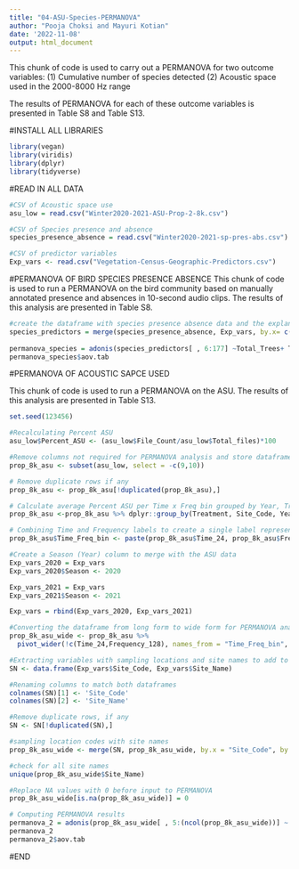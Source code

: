 ```yaml
---
title: "04-ASU-Species-PERMANOVA"
author: "Pooja Choksi and Mayuri Kotian"
date: '2022-11-08'
output: html_document
---
```


This chunk of code is used to carry out a PERMANOVA for two outcome variables:
(1) Cumulative number of species detected
(2) Acoustic space used in the 2000-8000 Hz range 

The results of PERMANOVA for each of these outcome variables is presented in Table S8 and Table S13. 

#INSTALL ALL LIBRARIES
```r
library(vegan)
library(viridis)
library(dplyr)
library(tidyverse)

```

#READ IN ALL DATA
```r

#CSV of Acoustic space use 
asu_low = read.csv("Winter2020-2021-ASU-Prop-2-8k.csv")

#CSV of Species presence and absence 
species_presence_absence = read.csv("Winter2020-2021-sp-pres-abs.csv")

#CSV of predictor variables 
Exp_vars <- read.csv("Vegetation-Census-Geographic-Predictors.csv")

```

#PERMANOVA OF BIRD SPECIES PRESENCE ABSENCE
This chunk of code is used to run a PERMANOVA on the bird community based on manually annotated presence and absences in 10-second audio clips. The results of this analysis are presented in Table S8.

```r

#create the dataframe with species presence absence data and the explanatory variables 
species_predictors = merge(species_presence_absence, Exp_vars, by.x= c("Site_Code", "Treatment", "Site_Name"), by.y = c("Site_Code", "Treatment", "Site_Name"))
  
permanova_species = adonis(species_predictors[ , 6:177] ~Total_Trees+ Treatment + Season+ Site_Name + Total_Big_Trees+ TotalPop_3km +Forest_3km + Farms_3km + Simpson_Index_All_Trees, data= species_predictors, permutations =999)
permanova_species$aov.tab


```

#PERMANOVA OF ACOUSTIC SAPCE USED 

This chunk of code is used to run a PERMANOVA on the ASU. The results of this analysis are presented in Table S13. 

```r
set.seed(123456) 

#Recalculating Percent ASU
asu_low$Percent_ASU <- (asu_low$File_Count/asu_low$Total_files)*100 

#Remove columns not required for PERMANOVA analysis and store dataframe as a new object
prop_8k_asu <- subset(asu_low, select = -c(9,10)) 

# Remove duplicate rows if any
prop_8k_asu <- prop_8k_asu[!duplicated(prop_8k_asu),] 

# Calculate average Percent ASU per Time x Freq bin grouped by Year, Treatment and sampling location per day
prop_8k_asu <-prop_8k_asu %>% dplyr::group_by(Treatment, Site_Code, Year, Time_24, Frequency_128) %>% dplyr::summarise(Percent_ASU = mean(Percent_ASU)) 

# Combining Time and Frequency labels to create a single label representing each Time x Freq bin hereafter
prop_8k_asu$Time_Freq_bin <- paste(prop_8k_asu$Time_24, prop_8k_asu$Frequency_128, sep = "Time-Freq")

#Create a Season (Year) column to merge with the ASU data
Exp_vars_2020 = Exp_vars
Exp_vars_2020$Season <- 2020

Exp_vars_2021 = Exp_vars
Exp_vars_2021$Season <- 2021

Exp_vars = rbind(Exp_vars_2020, Exp_vars_2021)

#Converting the dataframe from long form to wide form for PERMANOVA analysis
prop_8k_asu_wide <- prop_8k_asu %>%
  pivot_wider(!c(Time_24,Frequency_128), names_from = "Time_Freq_bin", values_from = "Percent_ASU") ## Table in wide format for analysis

#Extracting variables with sampling locations and site names to add to dataframe with percent ASU 
SN <- data.frame(Exp_vars$Site_Code, Exp_vars$Site_Name) 

#Renaming columns to match both dataframes
colnames(SN)[1] <- 'Site_Code' 
colnames(SN)[2] <- 'Site_Name'

#Remove duplicate rows, if any
SN <- SN[!duplicated(SN),]

#sampling location codes with site names 
prop_8k_asu_wide <- merge(SN, prop_8k_asu_wide, by.x = "Site_Code", by.y = "Site_Code")

#check for all site names
unique(prop_8k_asu_wide$Site_Name)

#Replace NA values with 0 before input to PERMANOVA
prop_8k_asu_wide[is.na(prop_8k_asu_wide)] = 0

# Computing PERMANOVA results
permanova_2 = adonis(prop_8k_asu_wide[ , 5:(ncol(prop_8k_asu_wide))] ~ Total_Trees + Treatment + Season + Site_Name+ Total_Big_Trees + TotalPop_3km +Forest_3km + Farms_3km + Simpson_Index_All_Trees, data = Exp_vars, permutations = 999)
permanova_2
permanova_2$aov.tab   

```

#END


